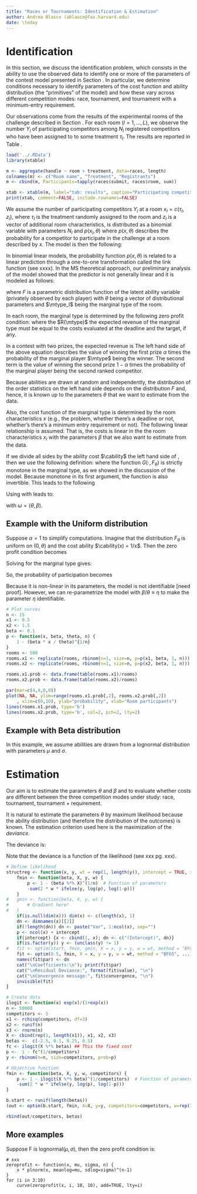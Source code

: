 ```yaml
---
title: "Races or Tournaments: Identification & Estimation"
author: Andrea Blasco (ablasco@fas.harvard.edu)
date: \today
---
```


Identification
==============

In this section, we discuss the identification problem, which consists in the ability to use the observed data to identify one or more of the parameters of the contest model presented in Section \ref{the model}. In particular, we determine conditions necessary to identify parameters of the cost function and ability distribution (the "primitives" of the model) and how these vary across different competition modes: race, tournament, and tournament with a minimum-entry requirement.

Our observations come from the results of the experimental rooms of the challenge described in Section \ref{experimental design}. For each room $(l=1, ..., L)$, we observe the number $Y_l$ of participating competitors among $N_l$ registered competitors who have been assigned to to some treatment $\tau_l$. The results are reported in Table \ref{tab: results}.

```r
load('../.RData')
library(xtable)

m <- aggregate(handle ~ room + treatment, data=races, length)
colnames(m) <- c("Room name", "Treatment", "Registrants")
m <- cbind(m, Participants=tapply(races$submit, races$room, sum))

xtab <- xtable(m, label="tab: results", caption="Participating competitors by room and treatment group. Registered competitors signed up to the challenge and were randomly assigned to non-overlapping rooms. Each room was then randomly assigned to a treatment. A participant is a registered competitor who has made at least one submission during the eight-day submission period of the challenge.")
print(xtab, comment=FALSE, include.rownames=FALSE)
```

We assume the number of participating competitors $Y_l$ at a room  $x_l = c(\tau_l, z_l)$, where $\tau_l$ is the treatment randomly assigned to the room and $z_l$ is a vector of additional room characteristics, is distributed as a binomial variable with parameters $N_l$ and $p(x_l, \theta)$ where $p(x, \theta)$ describes the probability for a competitor to participate in the challenge at a room described by $x$. The model is then the following:

\begin{equation}
	\label{model}
	Y_{l} \sim \text{Binomial}(N_l, p(x_l, \theta)) \quad \text{for each } l=1,...,L.
\end{equation}

In binomial linear models, the probability function $p(x, \theta)$ is related to a linear prediction through a one-to-one transformation called the link function (see xxxx). In the MS theoretical approach, our preliminary analysis of the model showed that the predictor is not generally linear and it is modeled as follows:

\begin{equation}
	\label{probability}
	p(x_l, \theta) = 1 - F(\mtype_l; \theta)
\end{equation}

where $F$ is a parametric distribution function of the latent ability variable (privately observed by each player) with $\theta$ being a vector of distributional parameters and $\mtype_l$ being the marginal type of the room.

In each room, the marginal type is determined by the following zero profit condition:
\begin{equation}
	\label{zero profit}
	R(\mtype) = \cability(\mtype)\cscore(\target)\ctime(\deadline)
\end{equation}
where the $R(\mtype)$ the expected revenue of the marginal type must be equal to the  costs evaluated at the deadline and the target, if any. 

In a contest with two prizes, the expected revenue is
\begin{equation}
	R(\mtype) = 
		\alpha F_{(n-1:n-1)}(\mtype) 
		+ (1-\alpha) [1-F_{(n-1:n-1)}(\mtype)]F_{(n-2:n-2)}(\mtype).
\end{equation}
The left hand side of the above equation describes the value of winning the first prize $\alpha$ times the probability of the marginal player $\mtype$ being the winner. The second term is the value of winning the second prize $1-\alpha$ times the probability of the marginal player being the second ranked competitor.

Because abilities are drawn at random and independently, the distribution of the order statistics on the left hand side depends on the distribution $F$ and, hence, it is known up to the parameters $\theta$ that we want to estimate from the data. 

Also, the cost function of the marginal type is determined by the room characteristics $x$ (e.g., the problem, whether there's a deadline or not, whether's there's a minimum entry requirement or not). The following linear relationship is assumed:
\begin{equation}
	C(\target, \deadline) =  \beta x_l.
\end{equation}
That is, the costs is linear in the the room characteristics $x_l$ with the parameters $\beta$ that we also want to estimate from the data.

If we divide all sides by the ability cost $\cability$  the left hand side of \eqref{zero profit}, then we use the following definition:
\begin{equation}
	G(\mtype, F_{\theta}) \equiv \cability(\mtype)^{-1} R (\mtype)
\end{equation}
where the function $G(\cdot, F_{\theta})$ is strictly monotone in the marginal type, as we showed in the discussion of the model. Because monotone in its first argument, the function is also invertible. This leads to the following

\begin{equation}
	\label{inverted}
	\mtype = G^{-1}(\beta x_l, F_{\theta}). 
\end{equation}

Using \eqref{inverted} with \eqref{probability} leads to:

\begin{equation}
	p(x_l, \omega) = 1 - F_{\theta}( G^{-1}(\beta x_l, F_{\theta}))
\end{equation}

with $\omega = (\theta, \beta)$. 

Example with the Uniform distribution
----------------------------------

Suppose $\alpha=1$ to simplify computations. Imagine that the distribution $F_\theta$ is uniform on $(0, \theta)$ and the cost ability $\cability(x) = 1/x$. Then the zero profit condition \eqref{zero profit} becomes

\begin{align}
	\left(\frac{\mtype}{\theta}\right)^{n-1} \mtype = \beta x_l 
\end{align}

Solving for the marginal type gives:

\begin{align}
	\mtype = \left(\beta x_l  \theta^{n-1}\right)^{1/n}
\end{align}

So, the probability of participation \eqref{probability} becomes

\begin{align}
	p(x_l, \theta) 
		& = 1 - F_\theta(\mtype) \\
		& = 1 - \frac{\left(\beta x_l \theta^{n-1}\right)^{1/n} }{\theta} \\
		& = 1 - \left(\frac{\beta x_l}{\theta}\right)^{1/n}.
\end{align}

Because it is non-linear in its parameters, the model is not identifiable [need proof]. However, we can re-parametrize the model with $\beta/\theta \equiv \eta$ to make the parameter $\eta$ identifiable. 

```r
# Plot curves
n <- 15
x1 <- 0.5
x2 <- 1.5
beta <- 0.1
p <- function(x, beta, theta, n) {
	1 - (beta * x / theta)^{1/n}
}
rooms <- 500
rooms.x1 <- replicate(rooms, rbinom(n=1, size=n, p=p(x1, beta, 1, n)))
rooms.x2 <- replicate(rooms, rbinom(n=1, size=n, p=p(x2, beta, 1, n)))

rooms.x1.prob <- data.frame(table(rooms.x1)/rooms)
rooms.x2.prob <- data.frame(table(rooms.x2)/rooms)

par(mar=c(4,4,0,0))
plot(NA, NA, ylim=range(rooms.x1.prob[,2], rooms.x2.prob[,2])
	, xlim=c(0,10), ylab="probability", xlab="Room participants")
lines(rooms.x1.prob, type='b')
lines(rooms.x2.prob, type='b', col=2, pch=2, lty=2)
```

<!-- 
Estimation. Let $\hat p_l$ denote the empirical probability of participating in a room of type $l$. Using method of moments one obtains:

\begin{equation}
	\hat p_l = 1 - (\eta x_l)^{1/n_l}.
\end{equation}

If $x_l$ is a scalar, one can obtain an explicit parameter estimates $\hat\eta$: 
\begin{equation}
	\hat\eta  = (1 - \hat p_l)^{n} / x_l
\end{equation}

Note that this example looks like a Generalized linear model with a link function $h(x) = x^{1/n}$, which suggests an easy estimation strategy based on GLMs. 
 -->

Example with Beta distribution
---------------------

In this example, we assume abilities are drawn from a lognormal distribution with parameters $\mu$ and $\sigma$. 

Estimation
===========

Our aim is to estimate the parameters $\theta$ and $\beta$ and to evaluate whether costs are different between the three competition modes under study: race, tournament, tournament + requirement. 

It is natural to estimate the parameters $\theta$ by maximum likelihood because the ability distribution (and therefore the distribution of the outcomes) is known. The estimation criterion used here is the maximization of the _deviance_.

The deviance is:
\begin{equation}
	D(\theta) = -2 \sum Y \log (\frac{N p(x, \theta)}{Y}) 
		+ (N - Y) \log ( \frac{N - N p}{N - Y}).
\end{equation}

Note that the deviance is a function of the likelihood (see xxx pg. xxx). 

```r

# Define likelihood
structreg <- function(x, y, wt = rep(1, length(y)), intercept = TRUE, start = rep(0, p), ...) {
	fmin <- function(beta, X, y, w) {
		p <- 1 - (beta %*% X)^(1/n)  # Function of parameters
		-sum(2 * w * ifelse(y, log(p), log(1-p))) 
	}
# 	gmin <- function(beta, X, y, w) {
# 		# Gradient here!
# 	}
	if(is.null(dim(x))) dim(x) <- c(length(x), 1)
	dn <- dimnames(x)[[2]]
	if(!length(dn)) dn <- paste("Var", 1:ncol(x), sep="")
	p <- ncol(x) + intercept
	if(intercept) {x <- cbind(1, x); dn <- c("(Intercept)", dn)} 
	if(is.factor(y)) y <- (unclass(y) != 1)
#	fit <- optim(start, fmin, gmin, X = x, y = y, w = wt, method = "BFGS", ...)
	fit <- optim(0.5, fmin, X = x, y = y, w = wt, method = "BFGS", ...)
	names(fit$par) <- dn
	cat("\nCoefficients:\n"); print(fit$par)
	cat("\nResidual Deviance:", format(fit$value), "\n") 
	cat("\nConvergence message:", fit$convergence, "\n")
	invisible(fit)
}

# Create data 
ilogit <- function(x) exp(x)/(1+exp(x))
n <- 50000
competitors <- 5
x1 <- rchisq(competitors, df=3)
x2 <- runif(n)
x3 <- rnorm(n)
X <- cbind(rep(1, length(x1)), x1, x2, x3)
betas <-  c(-2.5, 0.1, 0.25, 0.5)
fc <- ilogit(X %*% betas) ## This the fixed cost
p <-  1 - fc^(1/competitors) 
y <- rbinom(n=n, size=competitors, prob=p)

# Objective function
fmin <- function(beta, X, y, w, competitors) {
	p <- 1 - ilogit(X %*% beta)^(1/competitors)  # Function of parameters
	-sum(2 * w * ifelse(y, log(p), log(1-p))) 
}

b.start <- runif(length(betas))
(out <- optim(b.start, fmin, X=X, y=y, competitors=competitors, w=rep(1, length(y)))$par)

rbind(out/competitors, betas)

```


More examples
--------------

Suppose F is lognormal($\mu, \sigma$), then the zero profit condition is:

\begin{align}
	\left[\frac 12 +\frac 12 \left(\frac{\log{\mtype}-\mu}{\sqrt{2\sigma}}\right)\right] = a^{-1/(n-1)} K_l
\end{align}

```
# xxx
zeroprofit <- function(x, mu, sigma, n) {
	x * plnorm(x, meanlog=mu, sdlog=sigma)^(n-1)
}
for (i in 3:10)
	curve(zeroprofit(x, i, 10, 10), add=TRUE, lty=i)
```
 